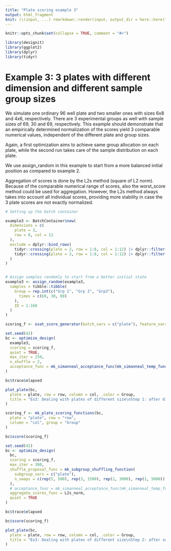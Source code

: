 ```yaml
---
title: "Plate scoring example 3"
output: html_fragment
knit: (\(input, ...) rmarkdown::render(input, output_dir = here::here("vignettes/cached")))
---
```


```r
knitr::opts_chunk$set(collapse = TRUE, comment = "#>")
```

```r
library(designit)
library(ggplot2)
library(dplyr)
library(tidyr)
```

# Example 3: 3 plates with different dimension and different sample group sizes

We simulate one ordinary 96 well plate and two smaller ones with sizes 6x8 and
4x6, respectively. There are 3 experimental groups as well with sample sizes of
69, 30 and 69, respectively. This example should demonstrate that an empirically
determined normalization of the scores yield 3 comparable numerical values,
independent of the different plate and group sizes.

Again, a first optimization aims to achieve same group allocation on each plate,
while the second run takes care of the sample distribution on each plate.

We use assign_random in this example to start from a more balanced initial
position as compared to example 2.

Aggregation of scores is done by the L2s method (square of L2 norm). Because of
the comparable numerical range of scores, also the worst_score method could be
used for aggregation. However, the L2s method always takes into account all
individual scores, providing more stability in case the 3 plate scores are not
exactly normalized.

```r
# Setting up the batch container

example3 <- BatchContainer$new(
  dimensions = c(
    plate = 3,
    row = 8, col = 12
  ),
  exclude = dplyr::bind_rows(
    tidyr::crossing(plate = 2, row = 1:8, col = 1:12) |> dplyr::filter(row > 6 | col > 8),
    tidyr::crossing(plate = 3, row = 1:8, col = 1:12) |> dplyr::filter(row > 4 | col > 6)
  )
)


# Assign samples randomly to start from a better initial state
example3 <- assign_random(example3,
  samples = tibble::tibble(
    Group = rep.int(c("Grp 1", "Grp 2", "Grp3"),
      times = c(69, 30, 69)
    ),
    ID = 1:168
  )
)

scoring_f <- osat_score_generator(batch_vars = c("plate"), feature_vars = c("Group"))
```

```r
set.seed(42)
bc <- optimize_design(
  example3,
  scoring = scoring_f,
  quiet = TRUE,
  max_iter = 150,
  n_shuffle = 2,
  acceptance_func = mk_simanneal_acceptance_func(mk_simanneal_temp_func(T0 = 1000, alpha = 0.5)),
)
```

```r
bc$trace$elapsed
```

```r
plot_plate(bc,
  plate = plate, row = row, column = col, .color = Group,
  title = "Ex3: Dealing with plates of different size\nStep 1: after distributing groups across plates"
)
```

```r
scoring_f <- mk_plate_scoring_functions(bc,
  plate = "plate", row = "row",
  column = "col", group = "Group"
)

bc$score(scoring_f)
```

```r
set.seed(42)
bc <- optimize_design(
  bc,
  scoring = scoring_f,
  max_iter = 300,
  shuffle_proposal_func = mk_subgroup_shuffling_function(
    subgroup_vars = c("plate"),
    n_swaps = c(rep(5, 500), rep(3, 1500), rep(2, 3000), rep(1, 5000))
  ),
  # acceptance_func = mk_simanneal_acceptance_func(mk_simanneal_temp_func(T0 = 10000, alpha = 1)),
  aggregate_scores_func = L2s_norm,
  quiet = TRUE
)
```

```r
bc$trace$elapsed

bc$score(scoring_f)
```

```r
plot_plate(bc,
  plate = plate, row = row, column = col, .color = Group,
  title = "Ex3: Dealing with plates of different size\nStep 2: after swapping samples within plates"
)
```
